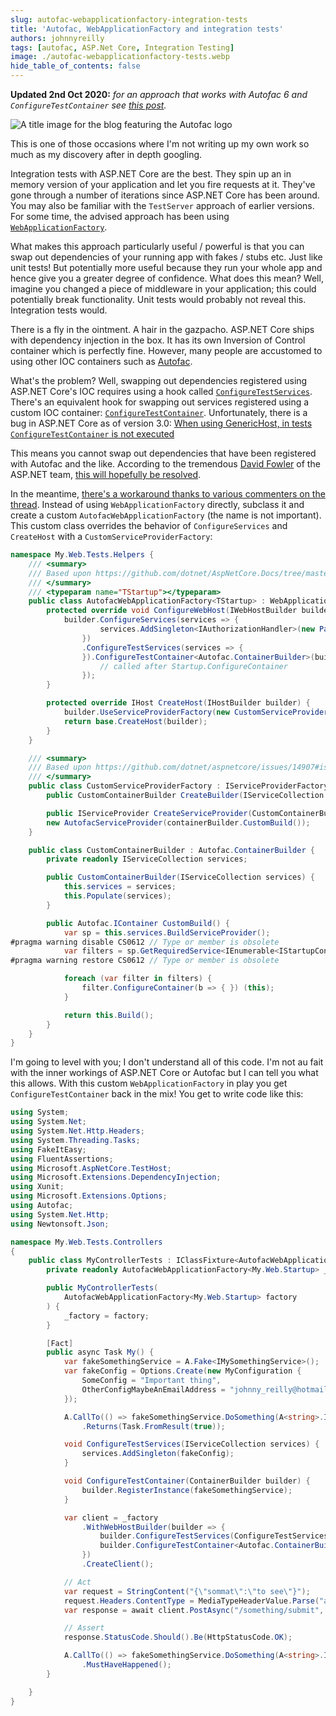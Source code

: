```yaml
---
slug: autofac-webapplicationfactory-integration-tests
title: 'Autofac, WebApplicationFactory and integration tests'
authors: johnnyreilly
tags: [autofac, ASP.Net Core, Integration Testing]
image: ./autofac-webapplicationfactory-tests.webp
hide_table_of_contents: false
---
```


**Updated 2nd Oct 2020:** _for an approach that works with Autofac 6 and `ConfigureTestContainer` see [this post](../2020-10-02-autofac-6-integration-tests-and-generic-hosting/index.mdx)._

![A title image for the blog featuring the Autofac logo](autofac-webapplicationfactory-tests.webp)

<!--truncate-->

This is one of those occasions where I'm not writing up my own work so much as my discovery after in depth googling.

Integration tests with ASP.NET Core are the best. They spin up an in memory version of your application and let you fire requests at it. They've gone through a number of iterations since ASP.NET Core has been around. You may also be familiar with the `TestServer` approach of earlier versions. For some time, the advised approach has been using [`WebApplicationFactory`](https://docs.microsoft.com/en-us/aspnet/core/test/integration-tests?view=aspnetcore-3.1#basic-tests-with-the-default-webapplicationfactory).

What makes this approach particularly useful / powerful is that you can swap out dependencies of your running app with fakes / stubs etc. Just like unit tests! But potentially more useful because they run your whole app and hence give you a greater degree of confidence. What does this mean? Well, imagine you changed a piece of middleware in your application; this could potentially break functionality. Unit tests would probably not reveal this. Integration tests would.

There is a fly in the ointment. A hair in the gazpacho. ASP.NET Core ships with dependency injection in the box. It has its own Inversion of Control container which is perfectly fine. However, many people are accustomed to using other IOC containers such as [Autofac](https://autofac.org/).

What's the problem? Well, swapping out dependencies registered using ASP.NET Core's IOC requires using a hook called [`ConfigureTestServices`](https://docs.microsoft.com/en-us/aspnet/core/test/integration-tests?view=aspnetcore-3.1#inject-mock-services). There's an equivalent hook for swapping out services registered using a custom IOC container: [`ConfigureTestContainer`](https://docs.microsoft.com/en-us/dotnet/api/microsoft.aspnetcore.testhost.webhostbuilderextensions.configuretestcontainer?view=aspnetcore-3.0). Unfortunately, there is a bug in ASP.NET Core as of version 3.0: [When using GenericHost, in tests `ConfigureTestContainer` is not executed](https://github.com/dotnet/aspnetcore/issues/14907)

This means you cannot swap out dependencies that have been registered with Autofac and the like. According to the tremendous [David Fowler](https://www.twitter.com/davidfowl) of the ASP.NET team, [this will hopefully be resolved](https://github.com/dotnet/aspnetcore/issues/14907#issuecomment-592102145).

In the meantime, [there's a workaround thanks to various commenters on the thread](https://github.com/dotnet/aspnetcore/issues/14907#issuecomment-620750841). Instead of using `WebApplicationFactory` directly, subclass it and create a custom `AutofacWebApplicationFactory` (the name is not important). This custom class overrides the behavior of `ConfigureServices` and `CreateHost` with a `CustomServiceProviderFactory`:

```cs
namespace My.Web.Tests.Helpers {
    /// <summary>
    /// Based upon https://github.com/dotnet/AspNetCore.Docs/tree/master/aspnetcore/test/integration-tests/samples/3.x/IntegrationTestsSample
    /// </summary>
    /// <typeparam name="TStartup"></typeparam>
    public class AutofacWebApplicationFactory<TStartup> : WebApplicationFactory<TStartup> where TStartup : class {
        protected override void ConfigureWebHost(IWebHostBuilder builder) {
            builder.ConfigureServices(services => {
                    services.AddSingleton<IAuthorizationHandler>(new PassThroughPermissionedRolesHandler());
                })
                .ConfigureTestServices(services => {
                }).ConfigureTestContainer<Autofac.ContainerBuilder>(builder => {
                    // called after Startup.ConfigureContainer
                });
        }

        protected override IHost CreateHost(IHostBuilder builder) {
            builder.UseServiceProviderFactory(new CustomServiceProviderFactory());
            return base.CreateHost(builder);
        }
    }

    /// <summary>
    /// Based upon https://github.com/dotnet/aspnetcore/issues/14907#issuecomment-620750841 - only necessary because of an issue in ASP.NET Core
    /// </summary>
    public class CustomServiceProviderFactory : IServiceProviderFactory<CustomContainerBuilder> {
        public CustomContainerBuilder CreateBuilder(IServiceCollection services) => new CustomContainerBuilder(services);

        public IServiceProvider CreateServiceProvider(CustomContainerBuilder containerBuilder) =>
        new AutofacServiceProvider(containerBuilder.CustomBuild());
    }

    public class CustomContainerBuilder : Autofac.ContainerBuilder {
        private readonly IServiceCollection services;

        public CustomContainerBuilder(IServiceCollection services) {
            this.services = services;
            this.Populate(services);
        }

        public Autofac.IContainer CustomBuild() {
            var sp = this.services.BuildServiceProvider();
#pragma warning disable CS0612 // Type or member is obsolete
            var filters = sp.GetRequiredService<IEnumerable<IStartupConfigureContainerFilter<Autofac.ContainerBuilder>>>();
#pragma warning restore CS0612 // Type or member is obsolete

            foreach (var filter in filters) {
                filter.ConfigureContainer(b => { }) (this);
            }

            return this.Build();
        }
    }
}
```

I'm going to level with you; I don't understand all of this code. I'm not au fait with the inner workings of ASP.NET Core or Autofac but I can tell you what this allows. With this custom `WebApplicationFactory` in play you get `ConfigureTestContainer` back in the mix! You get to write code like this:

```cs
using System;
using System.Net;
using System.Net.Http.Headers;
using System.Threading.Tasks;
using FakeItEasy;
using FluentAssertions;
using Microsoft.AspNetCore.TestHost;
using Microsoft.Extensions.DependencyInjection;
using Xunit;
using Microsoft.Extensions.Options;
using Autofac;
using System.Net.Http;
using Newtonsoft.Json;

namespace My.Web.Tests.Controllers
{
    public class MyControllerTests : IClassFixture<AutofacWebApplicationFactory<My.Web.Startup>> {
        private readonly AutofacWebApplicationFactory<My.Web.Startup> _factory;

        public MyControllerTests(
            AutofacWebApplicationFactory<My.Web.Startup> factory
        ) {
            _factory = factory;
        }

        [Fact]
        public async Task My() {
            var fakeSomethingService = A.Fake<IMySomethingService>();
            var fakeConfig = Options.Create(new MyConfiguration {
                SomeConfig = "Important thing",
                OtherConfigMaybeAnEmailAddress = "johnny_reilly@hotmail.com"
            });

            A.CallTo(() => fakeSomethingService.DoSomething(A<string>.Ignored))
                .Returns(Task.FromResult(true));

            void ConfigureTestServices(IServiceCollection services) {
                services.AddSingleton(fakeConfig);
            }

            void ConfigureTestContainer(ContainerBuilder builder) {
                builder.RegisterInstance(fakeSomethingService);
            }

            var client = _factory
                .WithWebHostBuilder(builder => {
                    builder.ConfigureTestServices(ConfigureTestServices);
                    builder.ConfigureTestContainer<Autofac.ContainerBuilder>(ConfigureTestContainer);
                })
                .CreateClient();

            // Act
            var request = StringContent("{\"sommat\":\"to see\"}");
            request.Headers.ContentType = MediaTypeHeaderValue.Parse("application/json");
            var response = await client.PostAsync("/something/submit", request);

            // Assert
            response.StatusCode.Should().Be(HttpStatusCode.OK);

            A.CallTo(() => fakeSomethingService.DoSomething(A<string>.Ignored))
                .MustHaveHappened();
        }

    }
}
```
